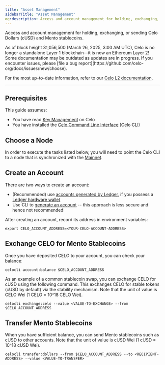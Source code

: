 ```yaml
---
title: "Asset Management"
sidebarTitle: "Asset Management"
og:description: Access and account management for holding, exchanging, or sending Celo Dollars (cUSD) and Mento stablecoins.
---
```


Access and account management for holding, exchanging, or sending Celo Dollars (cUSD) and Mento stablecoins.

<Warning>
As of block height 31,056,500 (March 26, 2025, 3:00 AM UTC), Celo is no longer a standalone Layer 1 blockchain—it is now an Ethereum Layer 2!
Some documentation may be outdated as updates are in progress. If you encounter issues, please [file a bug report](https://github.com/celo-org/docs/issues/new/choose).

For the most up-to-date information, refer to our [Celo L2 documentation](/build#celo-l2-mainnet).
</Warning>

---

## Prerequisites

This guide assumes:

- You have read [Key Management](/what-is-celo/about-celo-l1/validator/key-management/summary) on Celo
- You have installed the [Celo Command Line Interface](/cli/) (Celo CLI)

## Choose a Node

In order to execute the tasks listed below, you will need to point the Celo CLI to a node that is synchronized with the [Mainnet](/network/).

## Create an Account

There are two ways to create an account:

- (Recommended) use [accounts generated by Ledger](/wallet/ledger/setup), if you possess a [Ledger hardware wallet](https://shop.ledger.com/products/ledger-nano-s)
- Use CLI to [generate an account](/cli/account#celocli-accountnew) -- this approach is less secure and hence not recommended

After creating an account, record its address in environment variables:

```shell
export CELO_ACCOUNT_ADDRESS=<YOUR-CELO-ACCOUNT-ADDRESS>
```

## Exchange CELO for Mento Stablecoins

Once you have deposited CELO to your account, you can check your balance:

```shell
celocli account:balance $CELO_ACCOUNT_ADDRESS
```

As an example of a common stablecoin swap, you can exchange CELO for cUSD using the following command. This exchanges CELO for stable tokens (cUSD by default) via the stability mechanism. Note that the unit of value is CELO Wei (1 CELO = 10^18 CELO Wei).

```shell
celocli exchange:celo --value <VALUE-TO-EXCHANGE> --from $CELO_ACCOUNT_ADDRESS
```

## Transfer Mento Stablecoins

When you have sufficient balance, you can send Mento stablecoins such as cUSD to other accounts. Note that the unit of value is cUSD Wei (1 cUSD = 10^18 cUSD Wei).

```shell
celocli transfer:dollars --from $CELO_ACCOUNT_ADDRESS --to <RECIPIENT-ADDRESS> --value <VALUE-TO-TRANSFER>
```